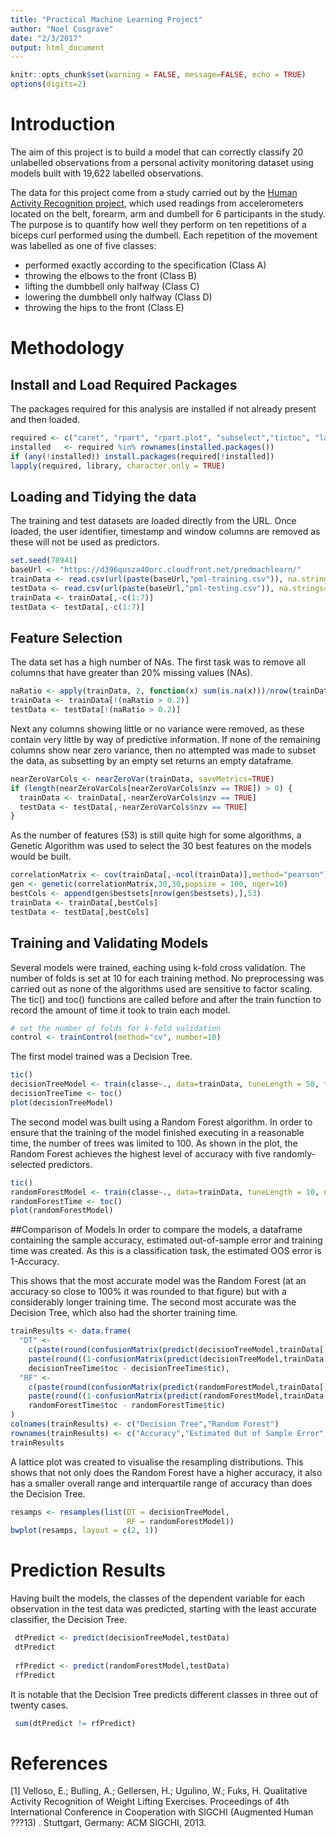 ```yaml
---
title: "Practical Machine Learning Project"
author: "Noel Cosgrave"
date: "2/3/2017"
output: html_document
---
```


```r
knitr::opts_chunk$set(warning = FALSE, message=FALSE, echo = TRUE)
options(digits=2)
```

# Introduction
The aim of this project is to build a model that can correctly classify 20 unlabelled observations from a personal activity monitoring dataset using models built with 19,622 labelled observations. 

The data for this project come from a study carried out by the [Human Activity Recognition project](http://groupware.les.inf.puc-rio.br/har), which used readings from accelerometers located on the belt, forearm, arm and dumbell for 6 participants in the study. The purpose is to quantify how well they perform on ten repetitions of a biceps curl performed using the dumbell. Each repetition of the movement was labelled as one of five classes:

- performed exactly according to the specification (Class A)
- throwing the elbows to the front (Class B)
- lifting the dumbbell only halfway (Class C)
- lowering the dumbbell only halfway (Class D)
- throwing the hips to the front (Class E)

# Methodology

## Install and Load Required Packages
The packages required for this analysis are installed if not already present and then loaded.
```r
required <- c("caret", "rpart", "rpart.plot", "subselect","tictoc", "lattice")
installed   <- required %in% rownames(installed.packages())
if (any(!installed)) install.packages(required[!installed])
lapply(required, library, character.only = TRUE)
```

## Loading and Tidying the data

The training and test datasets are loaded directly from the URL. Once loaded, the user identifier, timestamp and window columns are removed as these will not be used as predictors.

```r
set.seed(78941)
baseUrl <- "https://d396qusza40orc.cloudfront.net/predmachlearn/"
trainData <- read.csv(url(paste(baseUrl,"pml-training.csv")), na.strings=c("NA","#DIV/0!",""))
testData <- read.csv(url(paste(baseUrl,"pml-testing.csv")), na.strings=c("NA","#DIV/0!",""))
trainData <- trainData[,-c(1:7)]
testData <- testData[,-c(1:7)]

```
## Feature Selection
The data set has a high number of NAs. The first task was to remove all columns that have greater than 20% missing values (NAs). 

```r
naRatio <- apply(trainData, 2, function(x) sum(is.na(x)))/nrow(trainData)
trainData <- trainData[!(naRatio > 0.2)]
testData <- testData[!(naRatio > 0.2)]
```

Next any columns showing little or no variance were removed, as these contain very little by way of predictive information. If none of the remaining columns show near zero variance, then no attempted was made to subset the data, as subsetting by an empty set returns an empty dataframe.

```r
nearZeroVarCols <- nearZeroVar(trainData, saveMetrics=TRUE)
if (length(nearZeroVarCols[nearZeroVarCols$nzv == TRUE]) > 0) {
  trainData <- trainData[,-nearZeroVarCols$nzv == TRUE]
  testData <- testData[,-nearZeroVarCols$nzv == TRUE]
}
```

As the number of features (53) is still quite high for some algorithms, a Genetic Algorithm was used to select the 30 best features on the models would be built.

```r
correlationMatrix <- cov(trainData[,-ncol(trainData)],method="pearson")
gen <- genetic(correlationMatrix,30,30,popsize = 100, nger=10)
bestCols <- append(gen$bestsets[nrow(gen$bestsets),],53)
trainData <- trainData[,bestCols]
testData <- testData[,bestCols]
```

## Training and Validating Models
Several models were trained, eaching using k-fold cross validation. The number of folds is set at 10 for each training method. No preprocessing was carried out as none of the algorithms used are sensitive to factor scaling. The tic() and toc() functions are called before and after the train function to record the amount of time it took to train each model. 

```r
# set the number of folds for k-fold validation
control <- trainControl(method="cv", number=10)
```

The first model trained was a Decision Tree.  
```r
tic()
decisionTreeModel <- train(classe~., data=trainData, tuneLength = 50, trControl=control, method="rpart")
decisionTreeTime <- toc()
plot(decisionTreeModel)
```

The second model was built using a Random Forest algorithm. In order to ensure that the training of the model finished executing in a reasonable time, the number of trees was limited to 100. As shown in the plot, the Random Forest achieves the highest level of accuracy with five randomly-selected predictors.
```r
tic()
randomForestModel <- train(classe~., data=trainData, tuneLength = 10, ntree=100, trControl=control, method="rf")
randomForestTime <- toc()
plot(randomForestModel)
```

##Comparison of Models
In order to compare the models, a dataframe containing the sample accuracy, estimated out-of-sample error and training time was created. As this is a classification task, the estimated OOS error is 1-Accuracy. 

This shows that the most accurate model was the Random Forest (at an accuracy so close to 100% it was rounded to that figure) but with a considerably longer training time. The second most accurate was the Decision Tree, which also had the shorter training time. 
```r
trainResults <- data.frame(
  "DT" <- 
    c(paste(round(confusionMatrix(predict(decisionTreeModel,trainData[,-ncol(trainData)]), trainData$classe)$overall[1]*100, 3), " %"),
    paste(round((1-confusionMatrix(predict(decisionTreeModel,trainData[,-ncol(trainData)]), trainData$classe)$overall[1])*100, 3), " %"),  
    decisionTreeTime$toc - decisionTreeTime$tic),
  "RF" <- 
    c(paste(round(confusionMatrix(predict(randomForestModel,trainData[,-ncol(trainData)]), trainData$classe)$overall[1]*100, 3), " %"),
    paste(round((1-confusionMatrix(predict(randomForestModel,trainData[,-ncol(trainData)]), trainData$classe)$overall[1])*100, 3), " %"),  
    randomForestTime$toc - randomForestTime$tic)
)
colnames(trainResults) <- c("Decision Tree","Random Forest")
rownames(trainResults) <- c("Accuracy","Estimated Out of Sample Error","Training Time (seconds)")
trainResults
```
A lattice plot was created to visualise the resampling distributions. This shows that not only does the Random Forest have a higher accuracy, it also has a smaller overall range and interquartile range of accuracy than does the Decision Tree.
```r
resamps <- resamples(list(DT = decisionTreeModel,
                          RF = randomForestModel))
bwplot(resamps, layout = c(2, 1))
```

# Prediction Results
Having built the models, the classes of the dependent variable for each observation in the test data was predicted, starting with the least accurate classifier, the Decision Tree.

```r
 dtPredict <- predict(decisionTreeModel,testData)
 dtPredict
 
 rfPredict <- predict(randomForestModel,testData)
 rfPredict
```

It is notable that the Decision Tree predicts different classes in three out of twenty cases.

```r
 sum(dtPredict != rfPredict)
```

# References
[1] Velloso, E.; Bulling, A.; Gellersen, H.; Ugulino, W.; Fuks, H. Qualitative Activity Recognition of Weight Lifting Exercises. Proceedings of 4th International Conference in Cooperation with SIGCHI (Augmented Human ???13) . Stuttgart, Germany: ACM SIGCHI, 2013.